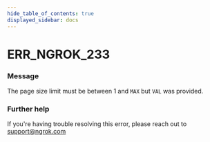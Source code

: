 ```yaml
---
hide_table_of_contents: true
displayed_sidebar: docs
---
```



# ERR_NGROK_233

### Message

The page size limit must be between 1 and `MAX` but `VAL` was provided.

<ErrorDetails error="err_ngrok_233" />

### Further help

If you're having trouble resolving this error, please reach out to [support@ngrok.com](mailto:support@ngrok.com?subject=Help%20with%20ERR_NGROK_233)

